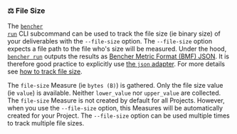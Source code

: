 
### ⚖️ File Size

The <code><a href="/docs/explanation/bencher-run/">bencher run</a></code> CLI subcommand
can be used to track the file size (ie binary size) of your deliverables with the `--file-size` option.
The `--file-size` option expects a file path to the file who's size will be measured.
Under the hood, <code><a href="/docs/explanation/bencher-run/">bencher run</a></code>
outputs the results as [Bencher Metric Format (BMF) JSON][bmf].
It is therefore good practice to explicitly use [the `json` adapter][json].
For more details see [how to track file size][file size].

The `file-size` Measure (ie `bytes (B)`) is gathered.
Only the file size value (ie `value`) is available.
Neither `lower_value` nor `upper_value` are collected.
The `file-size` Measure is not created by default for all Projects.
However, when you use the `--file-size` option, this Measures will be automatically created for your Project.
The `--file-size` option can be used multiple times to track multiple file sizes.

<Binary />

[json]: #-json

[bmf]: /docs/reference/bencher-metric-format/
[file size]: /docs/how-to/track-file-size/
